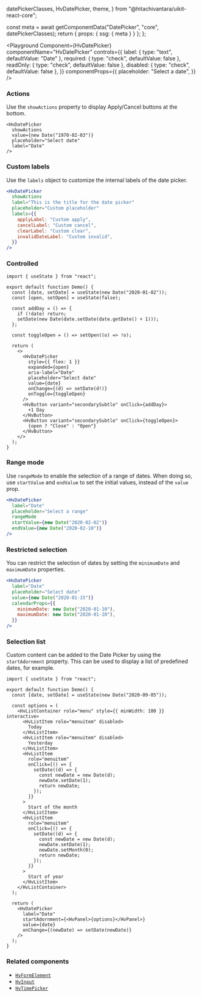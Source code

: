   datePickerClasses,
  HvDatePicker,
  theme,
} from "@hitachivantara/uikit-react-core";


  const meta = await getComponentData("DatePicker", "core", datePickerClasses);
  return { props: { ssg: { meta } } };
};

<Description />

<Page>

<Playground
  Component={HvDatePicker}
  componentName="HvDatePicker"
  controls={{
    label: { type: "text", defaultValue: "Date" },
    required: { type: "check", defaultValue: false },
    readOnly: { type: "check", defaultValue: false },
    disabled: { type: "check", defaultValue: false },
  }}
  componentProps={{
    placeholder: "Select a date",
  }}
/>

### Actions

Use the `showActions` property to display Apply/Cancel buttons at the bottom.

```tsx live
<HvDatePicker
  showActions
  value={new Date("1970-02-03")}
  placeholder="Select date"
  label="Date"
/>
```

### Custom labels

Use the `labels` object to customize the internal labels of the date picker.

```jsx live
<HvDatePicker
  showActions
  label="This is the title for the date picker"
  placeholder="Custom placeholder"
  labels={{
    applyLabel: "Custom apply",
    cancelLabel: "Custom cancel",
    clearLabel: "Custom clear",
    invalidDateLabel: "Custom invalid",
  }}
/>
```

### Controlled

```tsx live
import { useState } from "react";

export default function Demo() {
  const [date, setDate] = useState(new Date("2020-01-02"));
  const [open, setOpen] = useState(false);

  const addDay = () => {
    if (!date) return;
    setDate(new Date(date.setDate(date.getDate() + 1)));
  };

  const toggleOpen = () => setOpen((o) => !o);

  return (
    <>
      <HvDatePicker
        style={{ flex: 1 }}
        expanded={open}
        aria-label="Date"
        placeholder="Select date"
        value={date}
        onChange={(d) => setDate(d!)}
        onToggle={toggleOpen}
      />
      <HvButton variant="secondarySubtle" onClick={addDay}>
        +1 Day
      </HvButton>
      <HvButton variant="secondarySubtle" onClick={toggleOpen}>
        {open ? "Close" : "Open"}
      </HvButton>
    </>
  );
}
```

### Range mode

Use `rangeMode` to enable the selection of a range of dates. When doing so, use `startValue` and `endValue` to set the initial values, instead of the `value` prop.

```jsx live
<HvDatePicker
  label="Date"
  placeholder="Select a range"
  rangeMode
  startValue={new Date("2020-02-02")}
  endValue={new Date("2020-02-10")}
/>
```

### Restricted selection

You can restrict the selection of dates by setting the `minimumDate` and `maximumDate` properties.

```jsx live
<HvDatePicker
  label="Date"
  placeholder="Select date"
  value={new Date("2020-01-15")}
  calendarProps={{
    minimumDate: new Date("2020-01-10"),
    maximumDate: new Date("2020-01-20"),
  }}
/>
```

### Selection list

Custom content can be added to the Date Picker by using the `startAdornment` property. This can be used to display a list of predefined dates, for example.

```tsx live
import { useState } from "react";

export default function Demo() {
  const [date, setDate] = useState(new Date("2020-09-05"));

  const options = (
    <HvListContainer role="menu" style={{ minWidth: 100 }} interactive>
      <HvListItem role="menuitem" disabled>
        Today
      </HvListItem>
      <HvListItem role="menuitem" disabled>
        Yesterday
      </HvListItem>
      <HvListItem
        role="menuitem"
        onClick={() => {
          setDate((d) => {
            const newDate = new Date(d);
            newDate.setDate(1);
            return newDate;
          });
        }}
      >
        Start of the month
      </HvListItem>
      <HvListItem
        role="menuitem"
        onClick={() => {
          setDate((d) => {
            const newDate = new Date(d);
            newDate.setDate(1);
            newDate.setMonth(0);
            return newDate;
          });
        }}
      >
        Start of year
      </HvListItem>
    </HvListContainer>
  );

  return (
    <HvDatePicker
      label="Date"
      startAdornment={<HvPanel>{options}</HvPanel>}
      value={date}
      onChange={(newDate) => setDate(newDate)}
    />
  );
}
```

### Related components

- [`HvFormElement`](/components/form-element)
- [`HvInput`](/components/input)
- [`HvTimePicker`](/components/time-picker)

</Page>
